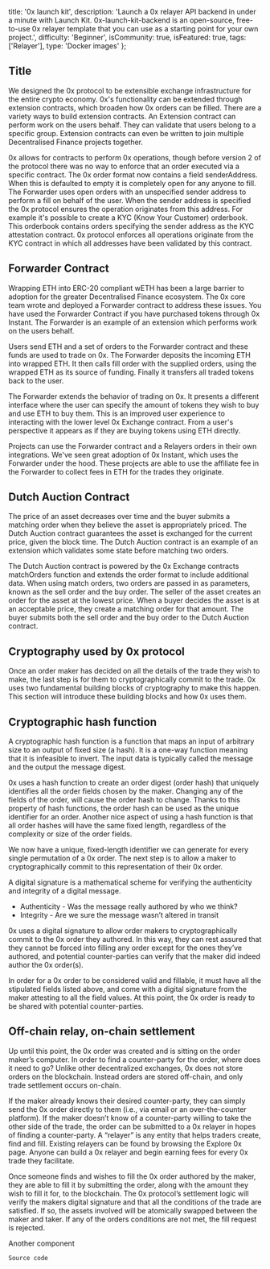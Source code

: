   title: '0x launch kit',
  description:
    'Launch a 0x relayer API backend in under a minute with Launch Kit. 0x-launch-kit-backend is an open-source, free-to-use 0x relayer template that you can use as a starting point for your own project.',
  difficulty: 'Beginner',
  isCommunity: true,
  isFeatured: true,
  tags: ['Relayer'],
  type: 'Docker images'
};

## Title

We designed the 0x protocol to be extensible exchange infrastructure for the entire crypto economy. 0x's functionality can be extended through extension contracts, which broaden how 0x orders can be filled. There are a variety ways to build extension contracts. An Extension contract can perform work on the users behalf. They can validate that users belong to a specific group. Extension contracts can even be written to join multiple Decentralised Finance projects together.

0x allows for contracts to perform 0x operations, though before version 2 of the protocol there was no way to enforce that an order executed via a specific contract. The 0x order format now contains a field senderAddress. When this is defaulted to empty it is completely open for any anyone to fill. The Forwarder uses open orders with an unspecified sender address to perform a fill on behalf of the user. When the sender address is specified the 0x protocol ensures the operation originates from this address. For example it's possible to create a KYC (Know Your Customer) orderbook. This orderbook contains orders specifying the sender address as the KYC attestation contract. 0x protocol enforces all operations originate from the KYC contract in which all addresses have been validated by this contract.

## Forwarder Contract

Wrapping ETH into ERC-20 compliant wETH has been a large barrier to adoption for the greater Decentralised Finance ecosystem. The 0x core team wrote and deployed a Forwarder contract to address these issues. You have used the Forwarder Contract if you have purchased tokens through 0x Instant. The Forwarder is an example of an extension which performs work on the users behalf.

Users send ETH and a set of orders to the Forwarder contract and these funds are used to trade on 0x. The Forwarder deposits the incoming ETH into wrapped ETH. It then calls fill order with the supplied orders, using the wrapped ETH as its source of funding. Finally it transfers all traded tokens back to the user.

The Forwarder extends the behavior of trading on 0x. It presents a different interface where the user can specify the amount of tokens they wish to buy and use ETH to buy them. This is an improved user experience to interacting with the lower level 0x Exchange contract. From a user's perspective it appears as if they are buying tokens using ETH directly.

Projects can use the Forwarder contract and a Relayers orders in their own integrations. We've seen great adoption of 0x Instant, which uses the Forwarder under the hood. These projects are able to use the affiliate fee in the Forwarder to collect fees in ETH for the trades they originate.

## Dutch Auction Contract

The price of an asset decreases over time and the buyer submits a matching order when they believe the asset is appropriately priced. The Dutch Auction contract guarantees the asset is exchanged for the current price, given the block time. The Dutch Auction contract is an example of an extension which validates some state before matching two orders.

The Dutch Auction contract is powered by the 0x Exchange contracts matchOrders function and extends the order format to include additional data. When using match orders, two orders are passed in as parameters, known as the sell order and the buy order. The seller of the asset creates an order for the asset at the lowest price. When a buyer decides the asset is at an acceptable price, they create a matching order for that amount. The buyer submits both the sell order and the buy order to the Dutch Auction contract.

## Cryptography used by 0x protocol

Once an order maker has decided on all the details of the trade they wish to make, the last step is for them to cryptographically commit to the trade. 0x uses two fundamental building blocks of cryptography to make this happen. This section will introduce these building blocks and how 0x uses them.

## Cryptographic hash function

A cryptographic hash function is a function that maps an input of arbitrary size to an output of fixed size (a hash). It is a one-way function meaning that it is infeasible to invert. The input data is typically called the message and the output the message digest.

0x uses a hash function to create an order digest (order hash) that uniquely identifies all the order fields chosen by the maker. Changing any of the fields of the order, will cause the order hash to change. Thanks to this property of hash functions, the order hash can be used as the unique identifier for an order. Another nice aspect of using a hash function is that all order hashes will have the same fixed length, regardless of the complexity or size of the order fields.

We now have a unique, fixed-length identifier we can generate for every single permutation of a 0x order. The next step is to allow a maker to cryptographically commit to this representation of their 0x order.

A digital signature is a mathematical scheme for verifying the authenticity and integrity of a digital message.

- Authenticity - Was the message really authored by who we think?
- Integrity - Are we sure the message wasn’t altered in transit

0x uses a digital signature to allow order makers to cryptographically commit to the 0x order they authored. In this way, they can rest assured that they cannot be forced into filling any order except for the ones they’ve authored, and potential counter-parties can verify that the maker did indeed author the 0x order(s).

In order for a 0x order to be considered valid and fillable, it must have all the stipulated fields listed above, and come with a digital signature from the maker attesting to all the field values. At this point, the 0x order is ready to be shared with potential counter-parties.

## Off-chain relay, on-chain settlement

Up until this point, the 0x order was created and is sitting on the order maker’s computer. In order to find a counter-party for the order, where does it need to go? Unlike other decentralized exchanges, 0x does not store orders on the blockchain. Instead orders are stored off-chain, and only trade settlement occurs on-chain.

If the maker already knows their desired counter-party, they can simply send the 0x order directly to them (i.e., via email or an over-the-counter platform). If the maker doesn’t know of a counter-party willing to take the other side of the trade, the order can be submitted to a 0x relayer in hopes of finding a counter-party. A “relayer” is any entity that helps traders create, find and fill. Existing relayers can be found by browsing the Explore 0x page. Anyone can build a 0x relayer and begin earning fees for every 0x trade they facilitate.

Once someone finds and wishes to fill the 0x order authored by the maker, they are able to fill it by submitting the order, along with the amount they wish to fill it for, to the blockchain. The 0x protocol’s settlement logic will verify the makers digital signature and that all the conditions of the trade are satisfied. If so, the assets involved will be atomically swapped between the maker and taker. If any of the orders conditions are not met, the fill request is rejected.

<Component>Another component</Component>

```solidity
Source code
```
